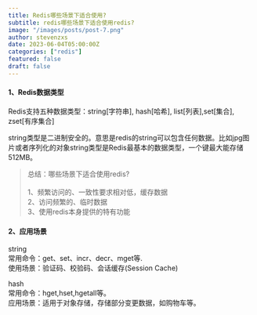 ```yaml
---
title: Redis哪些场景下适合使用?
subtitle: redis哪些场景下适合使用redis?
image: "/images/posts/post-7.png"
author: stevenzxs
date: 2023-06-04T05:00:00Z
categories: ["redis"]
featured: false
draft: false
---
```


#### 1、Redis数据类型

Redis支持五种数据类型：string[字符串], hash[哈希], list[列表],set[集合], zset[有序集合]

string类型是二进制安全的。意思是redis的string可以包含任何数据。比如jpg图片或者序列化的对象string类型是Redis最基本的数据类型，一个键最大能存储512MB。

<Blockquote name="stevenzxs">
  总结：哪些场景下适合使用redis?<br /><br />
  1、频繁访问的、一致性要求相对低，缓存数据<br />
  2、访问频繁的、临时数据<br />
  3、使用redis本身提供的特有功能
</Blockquote>

#### 2、应用场景
string<br />
常用命令：get、set、incr、decr、mget等.<br />
使用场景：验证码、校验码、会话缓存(Session Cache)

hash<br />
常用命令：hget,hset,hgetall等。<br />
应用场景：适用于对象存储，存储部分变更数据，如购物车等。
